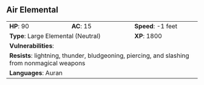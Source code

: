 ## Air Elemental {#monster-air-elemental}

```{=html}
<table class="table table-striped">
    <tbody>
        <tr>                    
            <td><b>HP</b>: 90</td>
            <td><b>AC</b>: 15</td>
            <td><b>Speed</b>: -1 feet</td>
        </tr>
        <tr>
            <td colspan="2"><b>Type</b>: Large Elemental (Neutral)</td>
            <td><b>XP</b>: 1800</td>
        </tr>
        <tr>
            <td colspan="3"><b>Vulnerabilities</b>: </td>
        </tr>
        <tr>
            <td colspan="3"><b>Resists</b>: lightning, thunder, bludgeoning, piercing, and slashing from nonmagical weapons</td>
        </tr>
        <tr>
            <td colspan="3"><b>Languages</b>: Auran</td>
        </tr>
    </tbody>
</table>
```